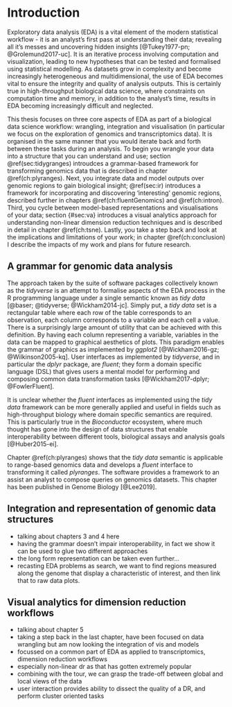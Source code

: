 # Introduction {#ch:intro}

Exploratory data analysis (EDA) is a vital element of the modern 
statistical workflow - it is an analyst’s first pass at 
understanding their data; revealing all it’s messes and 
uncovering hidden insights [@Tukey1977-pn; @Grolemund2017-uc]. 
It is an iterative process involving computation and visualization,
leading to new hypotheses that can be tested and formalised using 
statistical modelling. As datasets grow in complexity and become
increasingly heterogeneous and multidimensional, 
the use of EDA becomes vital to ensure the integrity and quality of analysis 
outputs. This is certainly true in high-throughput biological 
data science, where constraints on computation time and memory, in addition
to the analyst's time, results in EDA becoming increasingly difficult and 
neglected.

This thesis focuses on three core aspects of EDA as part of a biological data
science workflow: wrangling, integration and visualisation (in particular we 
focus on the exploration of genomics and transcriptomics data).
It is organised in the same manner that you would iterate back and
forth between these tasks  during an analysis. To begin you wrangle your data into a structure 
that you can understand and use; section \@ref(sec:tidygranges) introudces a
grammar-based framework for transforming genomics data that is described in 
chapter \@ref(ch:plyranges). Next, you integrate data and model outputs
over genomic regions to gain biological insight; \@ref(sec:ir) introduces a
framework for incorporating and discovering 'interesting' genomic regions,
described further in chapters \@ref(ch:fluentGenomics) and \@ref(ch:intron).
Third, you cycle between model-based representations and visualisations
of your data; section {#sec:va} introduces a visual analytics approach for
understanding non-linear dimension reduction techniques and is described in
detail in chapter \@ref(ch:tsne). Lastly, you take a step back and look at
the implications and limitations of your work; in chapter \@ref(ch:conclusion)
I describe the impacts of my work and plans for future research. 

## A grammar for genomic data analysis {#sec:tidygranges}

The approach taken by the suite of software packages collectively known as the 
*tidyverse*  is an attempt to formalise aspects of the EDA process in the R
programming language under a single semantic known as *tidy data* 
[@baser; @tidyverse; @Wickham2014-jc]. Simply put, a *tidy data* set is a 
rectangular table where each row of the table corresponds to an  observation, 
each column corresponds to a variable and each cell a value. There is a 
surprisingly large amount of utility that can be achieved with this definition. 
By having each column representing a variable, variables in the data can be mapped
to graphical aesthetics of plots. This paradigm enables the grammar of graphics 
as implemented by *ggplot2* [@Wickham2016-gz; @Wilkinson2005-kq]. User interfaces
as implemented by *tidyverse*, and in particular the *dplyr* package, are *fluent*; 
they form a domain specific language (DSL) that gives users a mental model 
for performing and composing common data transformation tasks 
[@Wickham2017-dplyr; @FowlerFluent].

It is unclear whether the *fluent* interfaces as implemented using the
*tidy data* framework can be more generally applied and useful
in fields such as high-throughput biology where domain specific semantics are 
required. This is particularly true in the *Bioconductor* ecosystem, where much 
thought has gone into the design of data structures that enable interoperability
between different tools, biological assays and analysis goals [@Huber2015-ei].

Chapter \@ref(ch:plyranges) shows that the *tidy data* semantic is applicable
to range-based genomics data and develops a *fluent* interface to transforming
it called *plyranges*. The software provides a framework to an assist
an analyst to compose queries on genomics datasets. This chapter has been 
published in Genome Biology [@Lee2019].

## Integration and representation of genomic data structures {#sec:ir}

- talking about chapters 3 and 4 here
- having the grammar doesn't impair interoperability, in fact we show it
can be used to glue two different approaches
- the long form representation can be taken even further... 
- recasting EDA problems as search, we want to find regions measured along the
genome that display a characteristic of interest, and then link that to raw 
data plots.


## Visual analytics for dimension reduction workflows


- talking about chapter 5
- taking a step back in the last chapter, have been focused on data wrangling
but am now looking the integration of vis and models
- focussed on a common part of EDA as applied to transcriptomics, dimension
reduction workflows
- especially non-linear dr as that has gotten extremely popular
- combining with the tour, we can grasp the trade-off between global and
local views of the data
- user interaction provides ability to dissect the quality of a DR, and
perform cluster oriented tasks




